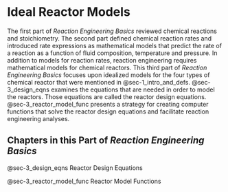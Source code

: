# Ideal Reactor Models {#sec-3_overview}

The first part of *Reaction Engineering Basics* reviewed chemical reactions and stoichiometry. The second part defined chemical reaction rates and introduced rate expressions as mathematical models that predict the rate of a reaction as a function of fluid composition, temperature and pressure. In addition to models for reaction rates, reaction engineering requires mathematical models for chemical reactors. This third part of *Reaction Engineering Basics* focuses upon idealized models for the four types of chemical reactor that were mentioned in @sec-1_intro_and_defs. @sec-3_design_eqns examines the equations that are needed in order to model the reactors. Those equations are called the reactor design equations. @sec-3_reactor_model_func presents a strategy for creating computer functions that solve the reactor design equations and facilitate reaction engineering analyses.

## Chapters in this Part of *Reaction Engineering Basics*

@sec-3_design_eqns Reactor Design Equations

@sec-3_reactor_model_func Reactor Model Functions